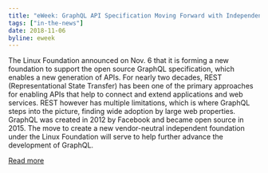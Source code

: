 ```yaml
---
title: "eWeek: GraphQL API Specification Moving Forward with Independent Foundation"
tags: ["in-the-news"]
date: 2018-11-06
byline: eweek
---
```


The Linux Foundation announced on Nov. 6 that it is forming a new foundation to support the open source GraphQL specification, which enables a new generation of APIs. For nearly two decades, REST (Representational State Transfer) has been one of the primary approaches for enabling APIs that help to connect and extend applications and web services. REST however has multiple limitations, which is where GraphQL steps into the picture, finding wide adoption by large web properties. GraphQL was created in 2012 by Facebook and became open source in 2015. The move to create a new vendor-neutral independent foundation under the Linux Foundation will serve to help further advance the development of GraphQL.

[Read more](https://eweek.com/development/graphql-api-specification-moving-forward-with-independent-foundation)
